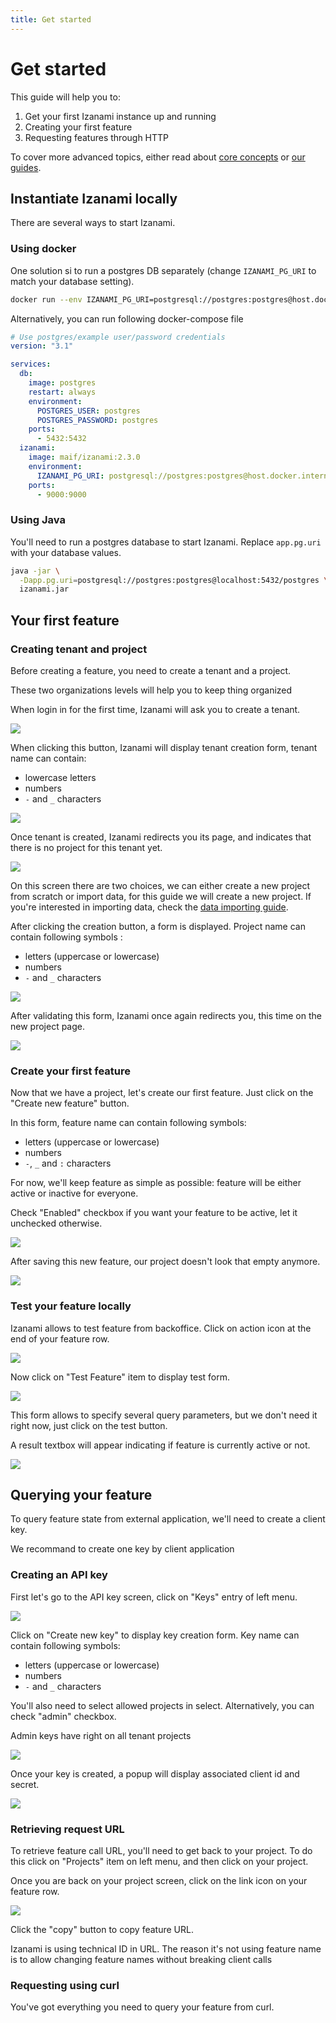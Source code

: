 ```yaml
---
title: Get started
---
```



# Get started

This guide will help you to:

1. Get your first Izanami instance up and running
2. Creating your first feature
3. Requesting features through HTTP

To cover more advanced topics, either read about [core concepts](../concepts) or [our guides](../guides/).

## Instantiate Izanami locally

There are several ways to start Izanami.

### Using docker

One solution si to run a postgres DB separately (change `IZANAMI_PG_URI` to match your database setting).

```sh
docker run --env IZANAMI_PG_URI=postgresql://postgres:postgres@host.docker.internal:5432/postgres -p 9000:9000 izanami
```

Alternatively, you can run following docker-compose file

```yml
# Use postgres/example user/password credentials
version: "3.1"

services:
  db:
    image: postgres
    restart: always
    environment:
      POSTGRES_USER: postgres
      POSTGRES_PASSWORD: postgres
    ports:
      - 5432:5432
  izanami:
    image: maif/izanami:2.3.0
    environment:
      IZANAMI_PG_URI: postgresql://postgres:postgres@host.docker.internal:5432/postgres
    ports:
      - 9000:9000
```

### Using Java

You'll need to run a postgres database to start Izanami. Replace `app.pg.uri` with your database values.

```sh
java -jar \
  -Dapp.pg.uri=postgresql://postgres:postgres@localhost:5432/postgres \
  izanami.jar
```

## Your first feature

### Creating tenant and project

Before creating a feature, you need to create a tenant and a project.

These two organizations levels will help you to keep thing organized

When login in for the first time, Izanami will ask you to create a tenant.

<img src={emptyLandingPage} />

When clicking this button, Izanami will display tenant creation form, tenant name can contain:

- lowercase letters
- numbers
- `-` and `_` characters

<img src={tenanForm} />

Once tenant is created, Izanami redirects you its page, and indicates that there is no project for this tenant yet.

<img src={firstTenant} />

On this screen there are two choices, we can either create a new project from scratch or import data, for this guide we will create a new project.
If you're interested in importing data, check the [data importing guide](../guides/import-from-v1).

After clicking the creation button, a form is displayed. Project name can contain following symbols :

- letters (uppercase or lowercase)
- numbers
- `-` and `_` characters

<img src={projectForm} />

After validating this form, Izanami once again redirects you, this time on the new project page.

<img src={firstProject} />

### Create your first feature

Now that we have a project, let's create our first feature. Just click on the "Create new feature" button.

In this form, feature name can contain following symbols:

- letters (uppercase or lowercase)
- numbers
- `-`, `_` and `:` characters

For now, we'll keep feature as simple as possible: feature will be either active or inactive for everyone.

Check "Enabled" checkbox if you want your feature to be active, let it unchecked otherwise.

<img src={featureForm} />

After saving this new feature, our project doesn't look that empty anymore.

<img src={firstFeature} />

### Test your feature locally

Izanami allows to test feature from backoffice. Click on action icon at the end of your feature row.

<img src={testMenu} />

Now click on "Test Feature" item to display test form.

<img src={testForm} />

This form allows to specify several query parameters, but we don't need it right now, just click on the test button.

A result textbox will appear indicating if feature is currently active or not.

<img src={featureResult} />

## Querying your feature

To query feature state from external application, we'll need to create a client key.

<Note>We recommand to create one key by client application</Note>

### Creating an API key

First let's go to the API key screen, click on "Keys" entry of left menu.

<img src={keyScreen} />

Click on "Create new key" to display key creation form. Key name can contain following symbols:

- letters (uppercase or lowercase)
- numbers
- `-` and `_` characters

You'll also need to select allowed projects in select. Alternatively, you can check "admin" checkbox.

<Note>Admin keys have right on all tenant projects</Note>

<img src={keyForm} />

Once your key is created, a popup will display associated client id and secret.

<img src={keySecret} />

### Retrieving request URL

To retrieve feature call URL, you'll need to get back to your project.
To do this click on "Projects" item on left menu, and then click on your project.

Once you are back on your project screen, click on the link icon on your feature row.

<img src={urlScreen} />

Click the "copy" button to copy feature URL.

<Note>
  Izanami is using technical ID in URL. The reason it's not using feature name
  is to allow changing feature names without breaking client calls
</Note>

### Requesting using curl

You've got everything you need to query your feature from curl.

<Curl />

